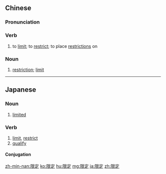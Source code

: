 ==Chinese==
{{zh-forms}}

===Pronunciation===
{{zh-pron
|m=xiàndìng
|c=haan6 deng6
|h=pfs=han-thin
|mn=qz:hǎn-tēng/tw,xm:hān-tēng/zz:ān-tēng/qz:hǎn-tiāⁿ/tw,xm:hān-tiāⁿ/twvk,zz:ān-tiāⁿ
|cat=v,n
}}

===Verb===
{{zh-verb}}

# to [[limit]]; to [[restrict]]; to place [[restriction]]s on

===Noun===
{{zh-noun}}

# [[restriction]]; [[limit]]

----

==Japanese==
{{ja-kanjitab|げん|てい|yomi=on}}

===Noun===
{{ja-noun|げんてい}}

# [[limited]]
#: {{ja-usex|メンバー'''限定'''のイベント|メンバー '''げんてい''' の イベント|members-'''only''' event}}
#: {{ja-usex|このページは会員'''限定'''です。|この ページ は かい.いん '''げんてい''' です。|This page is limited to members only.}}
#: {{ja-usex|初回'''限定'''盤|しょかい '''げんてい''' ばん|first press '''limited edition''' disc}}

===Verb===
{{ja-verb-suru|tr=trans|げんてい}}

# [[limit]], [[restrict]]
# [[qualify]]

====Conjugation====
{{ja-suru|げんてい}}

[[zh-min-nan:限定]]
[[ko:限定]]
[[hu:限定]]
[[mg:限定]]
[[ja:限定]]
[[zh:限定]]